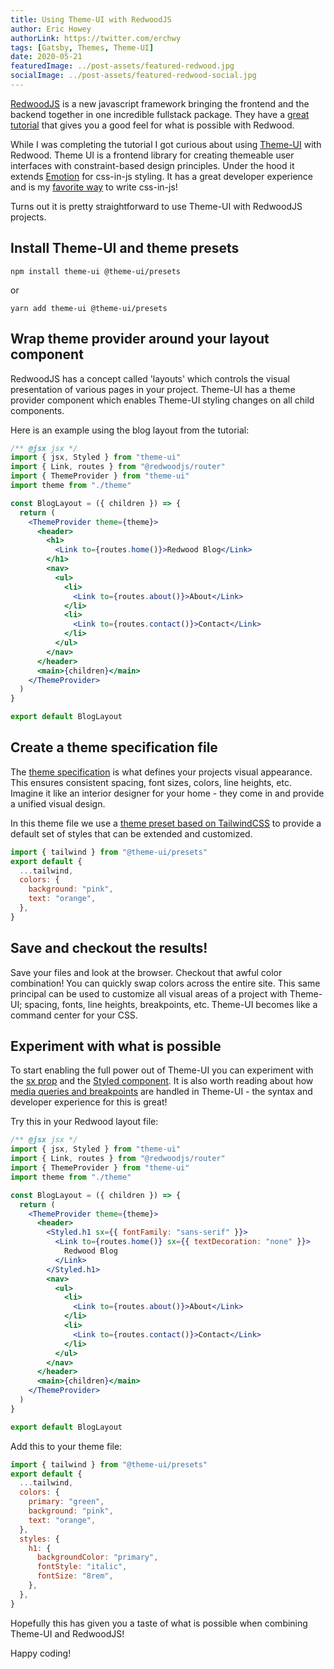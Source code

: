 ```yaml
---
title: Using Theme-UI with RedwoodJS
author: Eric Howey
authorLink: https://twitter.com/erchwy
tags: [Gatsby, Themes, Theme-UI]
date: 2020-05-21
featuredImage: ../post-assets/featured-redwood.jpg
socialImage: ../post-assets/featured-redwood-social.jpg
---
```


[RedwoodJS](https://redwoodjs.com/) is a new javascript framework bringing the frontend and the backend together in one incredible fullstack package. They have a [great tutorial](https://redwoodjs.com/tutorial/welcome-to-redwood) that gives you a good feel for what is possible with Redwood.

While I was completing the tutorial I got curious about using [Theme-UI](https://theme-ui.com/) with Redwood. Theme UI is a frontend library for creating themeable user interfaces with constraint-based design principles. Under the hood it extends [Emotion](https://emotion.sh/docs/introduction) for css-in-js styling. It has a great developer experience and is my [favorite way](/writing/10-reasons-to-use-theme-ui-in-your-next-gatsby-project/) to write css-in-js!

Turns out it is pretty straightforward to use Theme-UI with RedwoodJS projects.

## Install Theme-UI and theme presets

```shell
npm install theme-ui @theme-ui/presets
```

or

```shell
yarn add theme-ui @theme-ui/presets
```

## Wrap theme provider around your layout component

RedwoodJS has a concept called 'layouts' which controls the visual presentation of various pages in your project. Theme-UI has a theme provider component which enables Theme-UI styling changes on all child components.

Here is an example using the blog layout from the tutorial:

```jsx
/** @jsx jsx */
import { jsx, Styled } from "theme-ui"
import { Link, routes } from "@redwoodjs/router"
import { ThemeProvider } from "theme-ui"
import theme from "./theme"

const BlogLayout = ({ children }) => {
  return (
    <ThemeProvider theme={theme}>
      <header>
        <h1>
          <Link to={routes.home()}>Redwood Blog</Link>
        </h1>
        <nav>
          <ul>
            <li>
              <Link to={routes.about()}>About</Link>
            </li>
            <li>
              <Link to={routes.contact()}>Contact</Link>
            </li>
          </ul>
        </nav>
      </header>
      <main>{children}</main>
    </ThemeProvider>
  )
}

export default BlogLayout
```

## Create a theme specification file

The [theme specification](https://theme-ui.com/theming) is what defines your projects visual appearance. This ensures consistent spacing, font sizes, colors, line heights, etc. Imagine it like an interior designer for your home - they come in and provide a unified visual design.

In this theme file we use a [theme preset based on TailwindCSS](https://theme-ui.com/presets/tailwind) to provide a default set of styles that can be extended and customized.

```js
import { tailwind } from "@theme-ui/presets"
export default {
  ...tailwind,
  colors: {
    background: "pink",
    text: "orange",
  },
}
```

## Save and checkout the results!

Save your files and look at the browser. Checkout that awful color combination! You can quickly swap colors across the entire site. This same principal can be used to customize all visual areas of a project with Theme-UI; spacing, fonts, line heights, breakpoints, etc. Theme-UI becomes like a command center for your CSS.

## Experiment with what is possible

To start enabling the full power out of Theme-UI you can experiment with the [sx prop](https://theme-ui.com/sx-prop) and the [Styled component](https://theme-ui.com/styled). It is also worth reading about how [media queries and breakpoints](https://theme-ui.com/sx-prop/#responsive-values) are handled in Theme-UI - the syntax and developer experience for this is great!

Try this in your Redwood layout file:

```jsx
/** @jsx jsx */
import { jsx, Styled } from "theme-ui"
import { Link, routes } from "@redwoodjs/router"
import { ThemeProvider } from "theme-ui"
import theme from "./theme"

const BlogLayout = ({ children }) => {
  return (
    <ThemeProvider theme={theme}>
      <header>
        <Styled.h1 sx={{ fontFamily: "sans-serif" }}>
          <Link to={routes.home()} sx={{ textDecoration: "none" }}>
            Redwood Blog
          </Link>
        </Styled.h1>
        <nav>
          <ul>
            <li>
              <Link to={routes.about()}>About</Link>
            </li>
            <li>
              <Link to={routes.contact()}>Contact</Link>
            </li>
          </ul>
        </nav>
      </header>
      <main>{children}</main>
    </ThemeProvider>
  )
}

export default BlogLayout
```

Add this to your theme file:

```js
import { tailwind } from "@theme-ui/presets"
export default {
  ...tailwind,
  colors: {
    primary: "green",
    background: "pink",
    text: "orange",
  },
  styles: {
    h1: {
      backgroundColor: "primary",
      fontStyle: "italic",
      fontSize: "8rem",
    },
  },
}
```

Hopefully this has given you a taste of what is possible when combining Theme-UI and RedwoodJS!

Happy coding!

